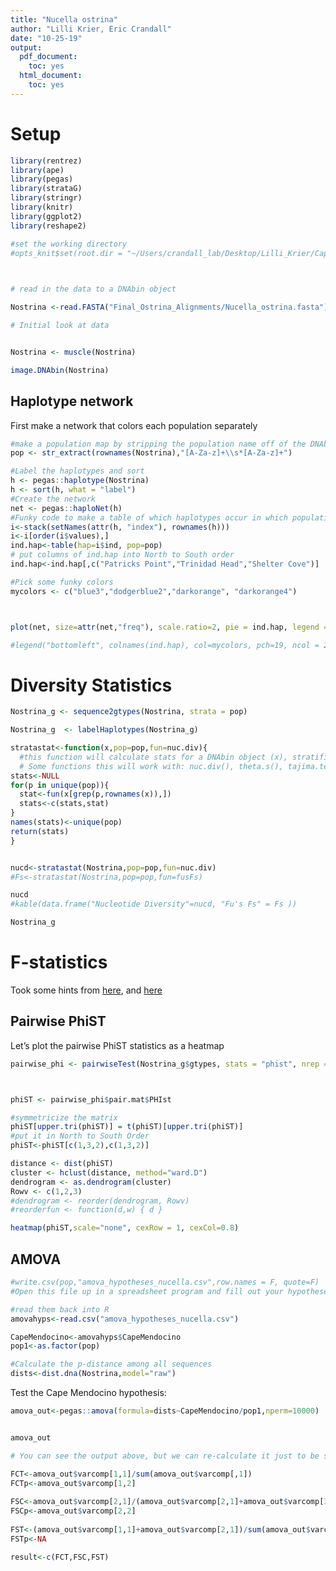 ```yaml
---
title: "Nucella ostrina"
author: "Lilli Krier, Eric Crandall"
date: "10-25-19"
output:
  pdf_document:
    toc: yes
  html_document:
    toc: yes
---
```


# Setup

```r
library(rentrez)
library(ape)
library(pegas)
library(strataG)
library(stringr)
library(knitr)
library(ggplot2)
library(reshape2)

#set the working directory
#opts_knit$set(root.dir = "~/Users/crandall_lab/Desktop/Lilli_Krier/CapeMendocino")
  


# read in the data to a DNAbin object

Nostrina <-read.FASTA("Final_Ostrina_Alignments/Nucella_ostrina.fasta")

# Initial look at data


Nostrina <- muscle(Nostrina)

image.DNAbin(Nostrina)

```
## Haplotype network

First make a network that colors each population separately

```r
#make a population map by stripping the population name off of the DNAbin labels
pop <- str_extract(rownames(Nostrina),"[A-Za-z]+\\s*[A-Za-z]+")

#Label the haplotypes and sort
h <- pegas::haplotype(Nostrina)
h <- sort(h, what = "label")
#Create the network
net <- pegas::haploNet(h)
#Funky code to make a table of which haplotypes occur in which populations
i<-stack(setNames(attr(h, "index"), rownames(h)))
i<-i[order(i$values),]
ind.hap<-table(hap=i$ind, pop=pop)
# put columns of ind.hap into North to South order
ind.hap<-ind.hap[,c("Patricks Point","Trinidad Head","Shelter Cove")]

#Pick some funky colors
mycolors <- c("blue3","dodgerblue2","darkorange", "darkorange4")



plot(net, size=attr(net,"freq"), scale.ratio=2, pie = ind.hap, legend = F, labels = F, threshold = 0, show.mutation = 2, fast = T, bg = mycolors)

#legend("bottomleft", colnames(ind.hap), col=mycolors, pch=19, ncol = 2)


```
# Diversity Statistics

```r
Nostrina_g <- sequence2gtypes(Nostrina, strata = pop)

Nostrina_g  <- labelHaplotypes(Nostrina_g)

stratastat<-function(x,pop=pop,fun=nuc.div){
  #this function will calculate stats for a DNAbin object (x), stratified across populations given in pop. 
  # Some functions this will work with: nuc.div(), theta.s(), tajima.test() from pegas, FusFs(), exptdHet() from strataG,
stats<-NULL
for(p in unique(pop)){
  stat<-fun(x[grep(p,rownames(x)),])
  stats<-c(stats,stat)
}
names(stats)<-unique(pop)
return(stats)
}


nucd<-stratastat(Nostrina,pop=pop,fun=nuc.div)
#Fs<-stratastat(Nostrina,pop=pop,fun=fusFs)

nucd
#kable(data.frame("Nucleotide Diversity"=nucd, "Fu's Fs" = Fs ))

Nostrina_g

```

# F-statistics

Took some hints from [here](http://www.sthda.com/english/wiki/ggplot2-quick-correlation-matrix-heatmap-r-software-and-data-visualization), and [here](https://stackoverflow.com/questions/5320814/order-of-rows-in-heatmap)

## Pairwise PhiST

Let's plot the pairwise PhiST statistics as a heatmap

```r

pairwise_phi <- pairwiseTest(Nostrina_g$gtypes, stats = "phist", nrep = 10000, model = "raw")



phiST <- pairwise_phi$pair.mat$PHIst

#symmetricize the matrix
phiST[upper.tri(phiST)] = t(phiST)[upper.tri(phiST)]
#put it in North to South Order
phiST<-phiST[c(1,3,2),c(1,3,2)]

distance <- dist(phiST)
cluster <- hclust(distance, method="ward.D")
dendrogram <- as.dendrogram(cluster)
Rowv <- c(1,2,3)
#dendrogram <- reorder(dendrogram, Rowv)
#reorderfun <- function(d,w) { d }

heatmap(phiST,scale="none", cexRow = 1, cexCol=0.8)

```

## AMOVA

```r

#write.csv(pop,"amova_hypotheses_nucella.csv",row.names = F, quote=F)
#Open this file up in a spreadsheet program and fill out your hypotheses for higher level hierarchies, with the name of your hypothesis in the header, and pop as the name of the population column

#read them back into R
amovahyps<-read.csv("amova_hypotheses_nucella.csv")

CapeMendocino<-amovahyps$CapeMendocino
pop1<-as.factor(pop)

#Calculate the p-distance among all sequences
dists<-dist.dna(Nostrina,model="raw")
```

Test the Cape Mendocino hypothesis:

```r

amova_out<-pegas::amova(formula=dists~CapeMendocino/pop1,nperm=10000)


amova_out

# You can see the output above, but we can re-calculate it just to be sure.

FCT<-amova_out$varcomp[1,1]/sum(amova_out$varcomp[,1])
FCTp<-amova_out$varcomp[1,2]
     
FSC<-amova_out$varcomp[2,1]/(amova_out$varcomp[2,1]+amova_out$varcomp[3,1])
FSCp<-amova_out$varcomp[2,2]
      
FST<-(amova_out$varcomp[1,1]+amova_out$varcomp[2,1])/sum(amova_out$varcomp[,1])
FSTp<-NA

result<-c(FCT,FSC,FST)
```


